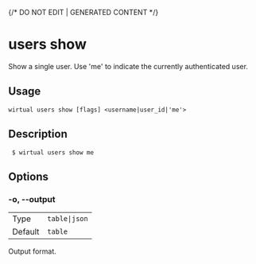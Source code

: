 {/* DO NOT EDIT | GENERATED CONTENT */}

# users show

Show a single user. Use 'me' to indicate the currently authenticated user.

## Usage

```console
wirtual users show [flags] <username|user_id|'me'>
```

## Description

```console
 $ wirtual users show me
```

## Options

### -o, --output

|         |                          |
| ------- | ------------------------ |
| Type    | <code>table\|json</code> |
| Default | <code>table</code>       |

Output format.
